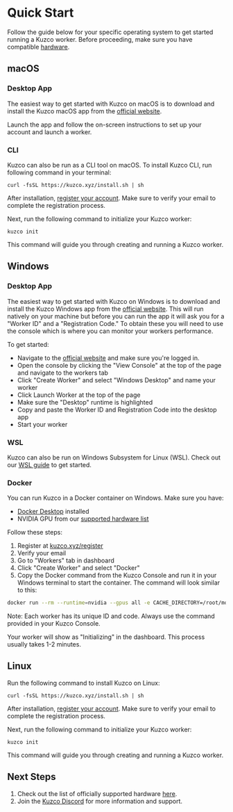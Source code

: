 
# Quick Start

Follow the guide below for your specific operating system to get started running a Kuzco worker. Before proceeding, make sure you have compatible [hardware](/hardware).

<WIP />

## macOS

### Desktop App

The easiest way to get started with Kuzco on macOS is to download and install the Kuzco macOS app from the [official website](https://kuzco.xyz/download).

Launch the app and follow the on-screen instructions to set up your account and launch a worker.

### CLI

Kuzco can also be run as a CLI tool on macOS. To install Kuzco CLI, run following command in your terminal:

```
curl -fsSL https://kuzco.xyz/install.sh | sh
```

After installation, [register your account](https://kuzco.xyz/register). Make sure to verify your email to complete the registration process.

Next, run the following command to initialize your Kuzco worker:

```
kuzco init
```

This command will guide you through creating and running a Kuzco worker.

## Windows

### Desktop App

The easiest way to get started with Kuzco on Windows is to download and install the Kuzco Windows app from the [official website](https://kuzco.xyz/download). This will run natively on your machine but before you can run the app it will ask you for a "Worker ID" and a "Registration Code." To obtain these you will need to use the console which is where you can monitor your workers performance.  

To get started: 

- Navigate to the [official website](https://inference.supply/) and make sure you're logged in.
- Open the console by clicking the "View Console" at the top of the page and navigate to the workers tab
- Click "Create Worker" and select "Windows Desktop" and name your worker
- Click Launch Worker at the top of the page
- Make sure the "Desktop" runtime is highlighted
- Copy and paste the Worker ID and Registration Code into the desktop app
- Start your worker

### WSL

Kuzco can also be run on Windows Subsystem for Linux (WSL). Check out our [WSL guide](/wsl-setup) to get started.

### Docker

You can run Kuzco in a Docker container on Windows. Make sure you have:
- [Docker Desktop](https://www.docker.com/products/docker-desktop/) installed
- NVIDIA GPU from our [supported hardware list](https://docs.inference.supply/hardware)

Follow these steps:
1. Register at [kuzco.xyz/register](https://kuzco.xyz/register)
2. Verify your email
3. Go to "Workers" tab in dashboard
4. Click "Create Worker" and select "Docker"
5. Copy the Docker command from the Kuzco Console and run it in your Windows terminal to start the container. The command will look similar to this:

```bash
docker run --rm --runtime=nvidia --gpus all -e CACHE_DIRECTORY=/root/models -v ~/.kuzco/models:/root/models kuzcoxyz/amd64-ollama-nvidia-worker --worker <unique-worker-id> --code <your-unique-code>
```

Note: Each worker has its unique ID and code. Always use the command provided in your Kuzco Console.

Your worker will show as "Initializing" in the dashboard. This process usually takes 1-2 minutes.

## Linux

Run the following command to install Kuzco on Linux:

```
curl -fsSL https://kuzco.xyz/install.sh | sh
```

After installation, [register your account](https://kuzco.xyz/register). Make sure to verify your email to complete the registration process.

Next, run the following command to initialize your Kuzco worker:

```
kuzco init
```

This command will guide you through creating and running a Kuzco worker.

## Next Steps

1. Check out the list of officially supported hardware [here](https://docs.inference.supply/hardware).
2. Join the [Kuzco Discord](https://discord.gg/kuzco) for more information and support.
